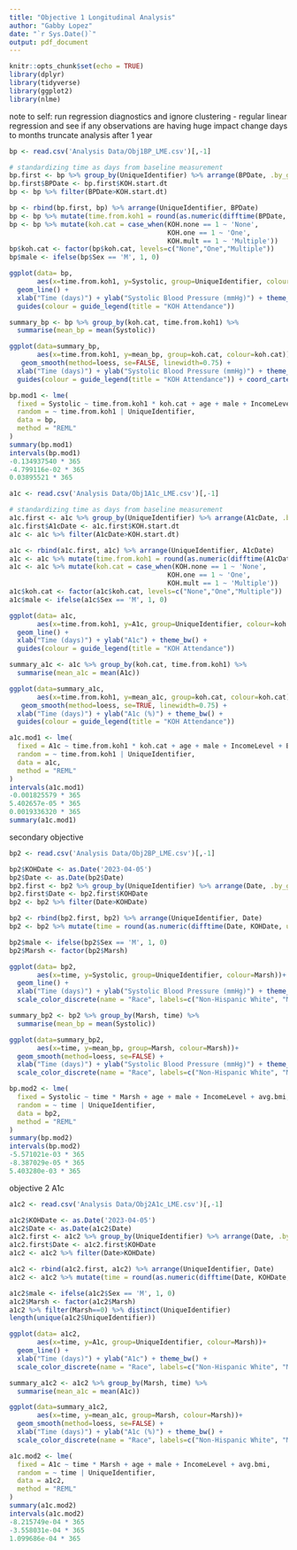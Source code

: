 ```yaml
---
title: "Objective 1 Longitudinal Analysis"
author: "Gabby Lopez"
date: "`r Sys.Date()`"
output: pdf_document
---
```


```r
knitr::opts_chunk$set(echo = TRUE)
library(dplyr)
library(tidyverse)
library(ggplot2)
library(nlme)
```
note to self: run regression diagnostics and ignore clustering - regular linear regression and see if any observations are having huge impact
change days to months
truncate analysis after 1 year

```r
bp <- read.csv('Analysis Data/Obj1BP_LME.csv')[,-1]
```

```r
# standardizing time as days from baseline measurement
bp.first <- bp %>% group_by(UniqueIdentifier) %>% arrange(BPDate, .by_group=TRUE) %>% slice_head()
bp.first$BPDate <- bp.first$KOH.start.dt
bp <- bp %>% filter(BPDate>KOH.start.dt)

bp <- rbind(bp.first, bp) %>% arrange(UniqueIdentifier, BPDate)
bp <- bp %>% mutate(time.from.koh1 = round(as.numeric(difftime(BPDate, KOH.start.dt, units="days"))))
bp <- bp %>% mutate(koh.cat = case_when(KOH.none == 1 ~ 'None',
                                        KOH.one == 1 ~ 'One',
                                        KOH.mult == 1 ~ 'Multiple'))
bp$koh.cat <- factor(bp$koh.cat, levels=c("None","One","Multiple"))
bp$male <- ifelse(bp$Sex == 'M', 1, 0)

ggplot(data= bp, 
       aes(x=time.from.koh1, y=Systolic, group=UniqueIdentifier, colour=koh.cat))+
  geom_line() +
  xlab("Time (days)") + ylab("Systolic Blood Pressure (mmHg)") + theme_bw() +
  guides(colour = guide_legend(title = "KOH Attendance"))

summary_bp <- bp %>% group_by(koh.cat, time.from.koh1) %>%
  summarise(mean_bp = mean(Systolic))

ggplot(data=summary_bp, 
       aes(x=time.from.koh1, y=mean_bp, group=koh.cat, colour=koh.cat))+ 
   geom_smooth(method=loess, se=FALSE, linewidth=0.75) + 
  xlab("Time (days)") + ylab("Systolic Blood Pressure (mmHg)") + theme_bw() +
  guides(colour = guide_legend(title = "KOH Attendance")) + coord_cartesian(ylim=c(108,147))
```


```r
bp.mod1 <- lme(
  fixed = Systolic ~ time.from.koh1 * koh.cat + age + male + IncomeLevel + BLACERISK + avg.bmi,
  random = ~ time.from.koh1 | UniqueIdentifier,
  data = bp,
  method = "REML"
)
summary(bp.mod1)
intervals(bp.mod1)
-0.134937540 * 365
-4.799116e-02 * 365
0.03895521 * 365
```

```r
a1c <- read.csv('Analysis Data/Obj1A1c_LME.csv')[,-1]
```

```r
# standardizing time as days from baseline measurement
a1c.first <- a1c %>% group_by(UniqueIdentifier) %>% arrange(A1cDate, .by_group=TRUE) %>% slice_head()
a1c.first$A1cDate <- a1c.first$KOH.start.dt
a1c <- a1c %>% filter(A1cDate>KOH.start.dt)

a1c <- rbind(a1c.first, a1c) %>% arrange(UniqueIdentifier, A1cDate)
a1c <- a1c %>% mutate(time.from.koh1 = round(as.numeric(difftime(A1cDate, KOH.start.dt, units="days"))))
a1c <- a1c %>% mutate(koh.cat = case_when(KOH.none == 1 ~ 'None',
                                        KOH.one == 1 ~ 'One',
                                        KOH.mult == 1 ~ 'Multiple'))
a1c$koh.cat <- factor(a1c$koh.cat, levels=c("None","One","Multiple"))
a1c$male <- ifelse(a1c$Sex == 'M', 1, 0)

ggplot(data= a1c, 
       aes(x=time.from.koh1, y=A1c, group=UniqueIdentifier, colour=koh.cat))+
  geom_line() + 
  xlab("Time (days)") + ylab("A1c") + theme_bw() +
  guides(colour = guide_legend(title = "KOH Attendance"))

summary_a1c <- a1c %>% group_by(koh.cat, time.from.koh1) %>%
  summarise(mean_a1c = mean(A1c))

ggplot(data=summary_a1c, 
       aes(x=time.from.koh1, y=mean_a1c, group=koh.cat, colour=koh.cat))+
   geom_smooth(method=loess, se=TRUE, linewidth=0.75) + 
  xlab("Time (days)") + ylab("A1c (%)") + theme_bw() +
  guides(colour = guide_legend(title = "KOH Attendance")) 

```


```r
a1c.mod1 <- lme(
  fixed = A1c ~ time.from.koh1 * koh.cat + age + male + IncomeLevel + BLACERISK + avg.bmi,
  random = ~ time.from.koh1 | UniqueIdentifier,
  data = a1c,
  method = "REML"
)
intervals(a1c.mod1)
-0.001825579 * 365
5.402657e-05 * 365
0.0019336320 * 365
summary(a1c.mod1)
```



secondary objective

```r
bp2 <- read.csv('Analysis Data/Obj2BP_LME.csv')[,-1]

bp2$KOHDate <- as.Date('2023-04-05')
bp2$Date <- as.Date(bp2$Date)
bp2.first <- bp2 %>% group_by(UniqueIdentifier) %>% arrange(Date, .by_group=TRUE) %>% slice_head()
bp2.first$Date <- bp2.first$KOHDate
bp2 <- bp2 %>% filter(Date>KOHDate)

bp2 <- rbind(bp2.first, bp2) %>% arrange(UniqueIdentifier, Date)
bp2 <- bp2 %>% mutate(time = round(as.numeric(difftime(Date, KOHDate, units="days"))))

bp2$male <- ifelse(bp2$Sex == 'M', 1, 0)
bp2$Marsh <- factor(bp2$Marsh)

ggplot(data= bp2, 
       aes(x=time, y=Systolic, group=UniqueIdentifier, colour=Marsh))+
  geom_line() +
  xlab("Time (days)") + ylab("Systolic Blood Pressure (mmHg)") + theme_bw() + 
  scale_color_discrete(name = "Race", labels=c("Non-Hispanic White", "Marshallese"))

summary_bp2 <- bp2 %>% group_by(Marsh, time) %>%
  summarise(mean_bp = mean(Systolic))

ggplot(data=summary_bp2, 
       aes(x=time, y=mean_bp, group=Marsh, colour=Marsh))+
  geom_smooth(method=loess, se=FALSE) + 
  xlab("Time (days)") + ylab("Systolic Blood Pressure (mmHg)") + theme_bw() +
  scale_color_discrete(name = "Race", labels=c("Non-Hispanic White", "Marshallese")) + coord_cartesian(ylim=c(108,147))
```

```r
bp.mod2 <- lme(
  fixed = Systolic ~ time * Marsh + age + male + IncomeLevel + avg.bmi,
  random = ~ time | UniqueIdentifier,
  data = bp2,
  method = "REML"
)
summary(bp.mod2)
intervals(bp.mod2)
-5.571021e-03 * 365
-8.387029e-05 * 365
5.403280e-03 * 365
```

objective 2 A1c
```r
a1c2 <- read.csv('Analysis Data/Obj2A1c_LME.csv')[,-1]

a1c2$KOHDate <- as.Date('2023-04-05')
a1c2$Date <- as.Date(a1c2$Date)
a1c2.first <- a1c2 %>% group_by(UniqueIdentifier) %>% arrange(Date, .by_group=TRUE) %>% slice_head()
a1c2.first$Date <- a1c2.first$KOHDate
a1c2 <- a1c2 %>% filter(Date>KOHDate)

a1c2 <- rbind(a1c2.first, a1c2) %>% arrange(UniqueIdentifier, Date)
a1c2 <- a1c2 %>% mutate(time = round(as.numeric(difftime(Date, KOHDate, units="days"))))

a1c2$male <- ifelse(a1c2$Sex == 'M', 1, 0)
a1c2$Marsh <- factor(a1c2$Marsh)
a1c2 %>% filter(Marsh==0) %>% distinct(UniqueIdentifier)
length(unique(a1c2$UniqueIdentifier))

ggplot(data= a1c2, 
       aes(x=time, y=A1c, group=UniqueIdentifier, colour=Marsh))+
  geom_line() +
  xlab("Time (days)") + ylab("A1c") + theme_bw() + 
  scale_color_discrete(name = "Race", labels=c("Non-Hispanic White", "Marshallese"))

summary_a1c2 <- a1c2 %>% group_by(Marsh, time) %>%
  summarise(mean_a1c = mean(A1c))

ggplot(data=summary_a1c2, 
       aes(x=time, y=mean_a1c, group=Marsh, colour=Marsh))+
  geom_smooth(method=loess, se=FALSE) +
  xlab("Time (days)") + ylab("A1c (%)") + theme_bw() + 
  scale_color_discrete(name = "Race", labels=c("Non-Hispanic White", "Marshallese"))
```

```r
a1c.mod2 <- lme(
  fixed = A1c ~ time * Marsh + age + male + IncomeLevel + avg.bmi,
  random = ~ time | UniqueIdentifier,
  data = a1c2,
  method = "REML"
)
summary(a1c.mod2)
intervals(a1c.mod2)
-8.215749e-04 * 365
-3.558031e-04 * 365
1.099686e-04 * 365
```

